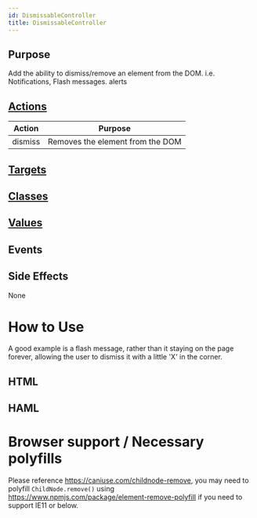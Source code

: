```yaml
---
id: DismissableController
title: DismissableController
---
```



## Purpose

Add the ability to dismiss/remove an element from the DOM. i.e. Notifications, Flash messages. alerts


## [Actions](https://stimulus.hotwire.dev/reference/actions)

| Action | Purpose |
| --- | --- |
| dismiss | Removes the element from the DOM |

## [Targets](https://stimulus.hotwire.dev/reference/targets)

<NoTargets/>

## [Classes](https://stimulus.hotwire.dev/reference/classes)


<NoClasses/>

## [Values](https://stimulus.hotwire.dev/reference/values)


<NoValues/>

## Events


<NoEvents/>

## Side Effects

None



# How to Use

A good example is a flash message, rather than it staying on the page forever, allowing the user to dismiss it with a little 'X' in the corner.

## HTML

<DismissableControllerHtml/>

## HAML

<DismissableControllerHaml/>


# Browser support / Necessary polyfills

Please reference https://caniuse.com/childnode-remove, you may need to polyfill `ChildNode.remove()` using https://www.npmjs.com/package/element-remove-polyfill
if you need to support IE11 or below. 
